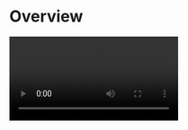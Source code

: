 
# Overview

<Video src="https://www.youtube.com/embed/mEg32GyIqgI"/>

## What is the Call Kit

<CallKitOverviewBasicDescription/>


## When do you need the Call Kit

<CallKitWhentouse/>

To finest-grained build a call app, you may try our [Video Call SDK](https://docs.zegocloud.com/article/6674) to make full customization.

## Embedded features

- Ready-to-use 1-on-1/group calls
- Customizable UI styles
- Real-time sound waves display
- Device management
- Switch views during a 1-on-1 call
- Extendable menu bar
- Participant list
- Call invitation/Offline call invitation
- Custom call ringtones


## Recommended resources


<CardGroup cols={2}>
  <Card title="To implement a basic call swiftly, follow the steps:">
	  <Button primary-color="NavyBlue" target="_self" href="./quick-start">QUICK START</Button>
  </Card>
  <Card title="To implement a call with call invitation, follow the steps:">
    <Button primary-color="NavyBlue" target="_self" href="./03-Quick%20start%20(with%20call%20invitation).mdx">QUICK START (with call invitation)</Button>
  </Card>
  <Card title="To configure prebuilt UI for a custom experience:">
	  <Button primary-color="NavyBlue" target="_self" href="./04-Calling config/01-Overview.mdx">Custom Prebuilt UI</Button>
  </Card>
  <Card title="To get the Sample Code:">
	  <Button primary-color="NavyBlue" target="_blank" href="https://github.com/ZEGOCLOUD/zego_uikit_prebuilt_call_example_rn">SAMPLE CODE</Button>
  </Card>
</CardGroup>